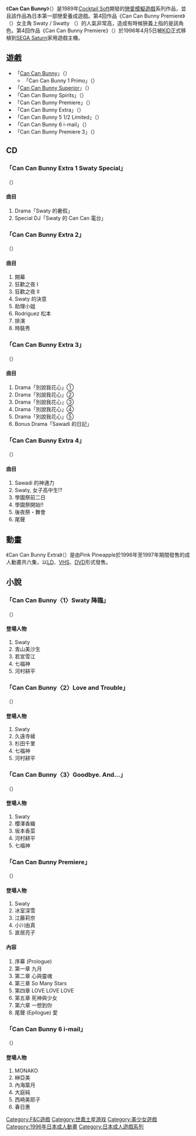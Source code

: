 {{Infobox VG series
| title                  =  Can Can Bunny系列
| japanese               = きゃんきゃんバニーシリーズ
| english                = Can Can Bunny Series
| english2               = 
| image                  = 
| caption                = 
| genre                  = [[戀愛模擬|戀愛模擬]]
| developer              = [[Cocktail_Soft|Cocktail Soft]]
| publisher              = 
| creator                = 
| writer                 = 
| artist                 = 
| composer               = 
| platforms              = PC
| first release version  = [[Can_Can_Bunny|Can Can Bunny]]
| first release date     = 1989年8月10日
| latest release version = Can Can Bunny Premiere 3
| latest release date    = 2018年10月26日
| spinoffs               = 
}}
《'''Can Can Bunny'''》（{{lang-ja|きゃんきゃんバニー}}）是1989年[[Cocktail_Soft|Cocktail Soft]]開發的[[戀愛模擬遊戲|戀愛模擬遊戲]]系列作品，並且該作品為日本第一部戀愛養成遊戲。第4回作品《Can Can Bunny Premiere》（{{lang|ja|きゃんきゃんバニープルミエール}}）女主角 Swaty / Swatty （{{lang|ja|スワティ}}）的人氣非常高，造成有時候狹義上指的是該角色。第4回作品《Can Can Bunny Premiere》（{{lang|ja|きゃんきゃんバニープルミエール}}）於1996年4月5日被[[KID|KID]]正式移植到[[SEGA_Saturn|SEGA Saturn]]家用遊戲主機。

== 遊戲 ==
*「[[Can_Can_Bunny|Can Can Bunny]]」（{{lang|ja|きゃんきゃんバニー}}）
**「Can Can Bunny 1 Primo」（{{lang|ja|きゃんきゃんバニー1 Primo}}）
*「[[Can_Can_Bunny_Superior|Can Can Bunny Superior]]」（{{lang|ja|きゃんきゃんバニースペリオール}}）
*「Can Can Bunny Spirits」（{{lang|ja|きゃんきゃんバニースピリッツ}}）
*「Can Can Bunny Premiere」（{{lang|ja|きゃんきゃんバニープルミエール}}）
*「Can Can Bunny Extra」（{{lang|ja|きゃんきゃんバニーエクストラ}}）
*「Can Can Bunny 5 1/2 Limited」（{{lang|ja|きゃんきゃんバニーリミテッド 5 1/2}}）
*「Can Can Bunny 6 i-mail」（{{lang|ja|きゃんきゃんバニー6 i-mail}}）
*「Can Can Bunny Premiere 3」（{{lang|ja|きゃんきゃんバニープルミエール3}}）

== CD ==
=== 「Can Can Bunny Extra 1 Swaty Special」 ===
（{{lang|ja|きゃんきゃんバニー エクストラ 1 スワティ ＳＰＥＣＩＡＬ}}）
==== 曲目 ====
# Drama「Swaty 的暑假」
# Special DJ「Swaty 的 Can Can 電台」
=== 「Can Can Bunny Extra 2」 ===
（{{lang|ja|きゃんきゃんバニー エクストラ 2}}）
==== 曲目 ====
# 開幕
# 狂歡之夜 Ⅰ
# 狂歡之夜 Ⅱ
# Swaty 的決意
# 助理小姐
# Rodriguez 松本
# 排演
# 時裝秀
=== 「Can Can Bunny Extra 3」 ===
（{{lang|ja|きゃんきゃんバニー エクストラ 3}}）
==== 曲目 ====
# Drama「別說我花心」①
# Drama「別說我花心」②
# Drama「別說我花心」③
# Drama「別說我花心」④
# Drama「別說我花心」⑤
# Bonus Drama「Sawadi 的日記」
=== 「Can Can Bunny Extra 4」 ===
（{{lang|ja|きゃんきゃんバニー エクストラ 4}}）
==== 曲目 ====
# Sawadi 的神通力
# Swaty, 女子高中生!?
# 學園祭前二日
# 學園祭開始!!
# 後夜祭・舞會
# 尾聲

== 動畫 ==
《Can Can Bunny Extra》（{{lang|ja|きゃんきゃんバニー エクストラ}}）是由Pink Pineapple於1996年至1997年期間發售的成人動畫共六集，以[[LD|LD]]、[[VHS|VHS]]、[[DVD|DVD]]形式發售。

== 小說 ==
=== 「Can Can Bunny〈1〉Swaty 降臨」 ===
（{{lang|ja|きゃんきゃんバニー〈1〉スワティ降臨}}）
==== 登場人物 ====
# Swaty
# 青山美沙生
# 若宮雪江
# 七福神
# 河村耕平
=== 「Can Can Bunny〈2〉Love and Trouble」 ===
（{{lang|ja|きゃんきゃんバニー〈2〉トラブルとラブ}}）
==== 登場人物 ====
# Swaty
# 久遠寺綾
# 杉田千里
# 七福神
# 河村耕平
=== 「Can Can Bunny〈3〉Goodbye. And…」 ===
（{{lang|ja|きゃんきゃんバニー〈3〉さよなら。そして…}}）
==== 登場人物 ====
# Swaty
# 櫻澤香織
# 坂本香菜
# 河村耕平
# 七福神
=== 「Can Can Bunny Premiere」 ===
（{{lang|ja|きゃんきゃんバニープルミエール}}）
==== 登場人物 ====
# Swaty
# 冰室深雪
# 江藤莉奈
# 小川由真
# 直居亮子
==== 內容 ====
# 序幕 (Prologue)
# 第一章 九月
# 第二章 心與靈魂
# 第三章 So Many Stars
# 第四章 LOVE LOVE LOVE
# 第五章 死神與少女
# 第六章 一想到你
# 尾聲 (Epilogue) 愛
=== 「Can Can Bunny 6 i-mail」 ===
（{{lang|ja|きゃんきゃんバニー6 i-mail}}）
==== 登場人物 ====
# MONAKO
# 榊亞美
# 內海葉月
# 大庭純
# 西崎美耶子
# 春日惠

{{F&C}}

[[Category:F&C遊戲|Category:F&C遊戲]]
[[Category:世嘉土星游戏|Category:世嘉土星游戏]]
[[Category:美少女遊戲|Category:美少女遊戲]]
[[Category:1996年日本成人動畫|Category:1996年日本成人動畫]]
[[Category:日本成人遊戲系列|Category:日本成人遊戲系列]]